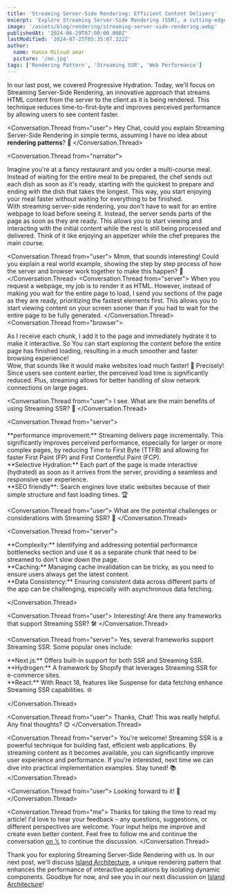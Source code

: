 ```yaml
---
title: 'Streaming Server-Side Rendering: Efficient Content Delivery'
excerpt: 'Explore Streaming Server-Side Rendering (SSR), a cutting-edge technique that streams HTML content for faster initial page loads and improved user experiences.'
image: '/assets/blog/rendering/streaming-server-side-rendering.webp'
publishedAt: '2024-06-29T07:00:00.000Z'
lastModified: '2024-07-25T05:35:07.322Z'
author:
  name: Hamza Miloud amar
  picture: '/me.jpg'
tags: ['Rendering Pattern', 'Streaming SSR', 'Web Performance']
---
```


In our last post, we covered Progressive Hydration. Today, we'll focus on Streaming Server-Side Rendering, an innovative approach that streams HTML content from the server to the client as it is being rendered. This technique reduces time-to-first-byte and improves perceived performance by allowing users to see content faster.

<Conversation>

<Conversation.Thread from="user">
  Hey Chat, could you explain Streaming Server-Side Rendering in
  simple terms, assuming I have no idea about **rendering patterns**?
  🤔
</Conversation.Thread>

<Conversation.Thread from="narrator">
  <div>
    Imagine you're at a fancy restaurant and you order a multi-course
    meal. Instead of waiting for the entire meal to be prepared, the
    chef sends out each dish as soon as it's ready, starting with the
    quickest to prepare and ending with the dish that takes the
    longest. This way, you start enjoying your meal faster without
    waiting for everything to be finished.
  </div>
  <div>
    With streaming server-side rendering, you don't have to wait for
    an entire webpage to load before seeing it. Instead, the server
    sends parts of the page as soon as they are ready. This allows you
    to start viewing and interacting with the initial content while
    the rest is still being processed and delivered. Think of it like
    enjoying an appetizer while the chef prepares the main course.
  </div>
</Conversation.Thread>

<Conversation.Thread from="user">
  Mmm, that sounds interesting! Could you explain a real world
  example, showing the step by step process of how the server and
  browser work together to make this happen? 🤔
</Conversation.Thread>
<Conversation.Thread from="server">
  When you request a webpage, my job is to render it as HTML. However,
  instead of making you wait for the entire page to load, I send you
  sections of the page as they are ready, prioritizing the fastest
  elements first. This allows you to start viewing content on your
  screen sooner than if you had to wait for the entire page to be
  fully generated.
</Conversation.Thread>
<Conversation.Thread from="browser">
  <div>
    As I receive each chunk, I add it to the page and immediately
    hydrate it to make it interactive. So You can start exploring the
    content before the entire page has finished loading, resulting in
    a much smoother and faster browsing experience!
  </div>
</Conversation.Thread>
<Conversation.Thread from="user">
  Wow, that sounds like it would make websites load much faster! 🚀
</Conversation.Thread>
<Conversation.Thread from="browser">
  Precisely! Since users see content earlier, the perceived load time
  is significantly reduced. Plus, streaming allows for better handling
  of slow network connections on large pages.
</Conversation.Thread>

<Conversation.Thread from="user">
  I see. What are the main benefits of using Streaming SSR? 🌟
</Conversation.Thread>

<Conversation.Thread from="server">
  <div>
    **performance improvement:** Streaming delivers page
    incrementally. This significantly improves perceived performance,
    especially for larger or more complex pages, by reducing Time to
    First Byte (TTFB) and allowing for faster First Paint (FP) and
    First Contentful Paint (FCP).
  </div>
  <div>
    **Selective Hydration:** Each part of the page is made interactive
    (hydrated) as soon as it arrives from the server, providing a
    seamless and responsive user experience.
  </div>
  <div>
    **SEO friendly**: Search engines love static websites because of
    their simple structure and fast loading times. 🏆
  </div>
</Conversation.Thread>

<Conversation.Thread from="user">
  What are the potential challenges or considerations with Streaming
  SSR? 🤔
</Conversation.Thread>

<Conversation.Thread from="server">
<div>
  **Complexity:** Identifying and addressing potential performance
  bottlenecks section and use it as a separate chunk that need to be
  streamed to don't slow down the page.
</div>
<div>
  **Caching:** Managing cache invalidation can be tricky, as you need
  to ensure users always get the latest content.
</div>
<div>
  **Data Consistency:** Ensuring consistent data across different
  parts of the app can be challenging, especially with asynchronous
  data fetching.
</div>

</Conversation.Thread>

<Conversation.Thread from="user">
  Interesting! Are there any frameworks that support Streaming SSR? 🛠️
</Conversation.Thread>

<Conversation.Thread from="server">
Yes, several frameworks support Streaming SSR. Some popular ones include:

<div>
  **Next.js:** Offers built-in support for both SSR and Streaming SSR.
</div>
<div>
  **Hydrogen:** A framework by Shopify that leverages Streaming SSR
  for e-commerce sites.
</div>
<div>
  **React:** With React 18, features like Suspense for data fetching
  enhance Streaming SSR capabilities. 🌐
</div>

</Conversation.Thread>

<Conversation.Thread from="user">
  Thanks, Chat! This was really helpful. Any final thoughts? 😊
</Conversation.Thread>

<Conversation.Thread from="server">
  You're welcome! Streaming SSR is a powerful technique for building
  fast, efficient web applications. By streaming content as it becomes
  available, you can significantly improve user experience and
  performance. If you're interested, next time we can dive into
  practical implementation examples. Stay tuned! 📚
</Conversation.Thread>

<Conversation.Thread from="user">
  Looking forward to it! 📖
</Conversation.Thread>

<Conversation.Thread from="me">
  Thanks for taking the time to read my article! I'd love to hear your
  feedback – any questions, suggestions, or different perspectives are
  welcome. Your input helps me improve and create even better content.
  Feel free to follow me and continue the conversation [on
  𝕏](https://x.com/HamzaMiloudAma1) to continue the discussion.
</Conversation.Thread>

</Conversation>

Thank you for exploring Streaming Server-Side Rendering with us. In our next post, we'll discuss [Island Architecture](/blogs/island-architecture), a unique rendering pattern that enhances the performance of interactive applications by isolating dynamic components. Goodbye for now, and see you in our next discussion on [Island Architecture](/blogs/island-architecture)!
